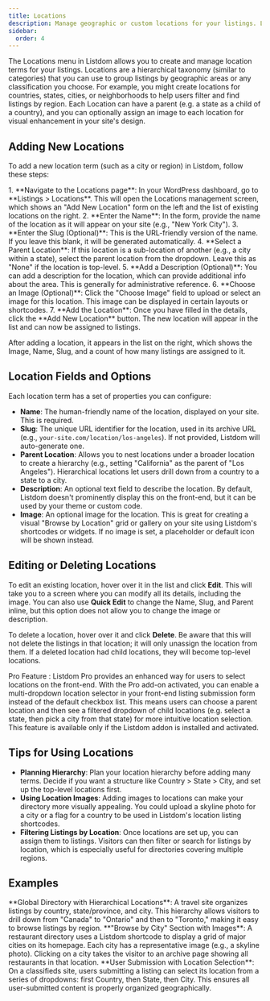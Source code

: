 ```yaml
---
title: Locations
description: Manage geographic or custom locations for your listings. Locations are a hierarchical taxonomy in Listdom that lets you organize listings by area (like country, city, neighborhood) with support for parent/child hierarchy and custom images.
sidebar:
  order: 4
---
```



The Locations menu in Listdom allows you to create and manage location terms for your listings. Locations are a hierarchical taxonomy (similar to categories) that you can use to group listings by geographic areas or any classification you choose. For example, you might create locations for countries, states, cities, or neighborhoods to help users filter and find listings by region. Each Location can have a parent (e.g. a state as a child of a country), and you can optionally assign an image to each location for visual enhancement in your site's design.

## Adding New Locations

To add a new location term (such as a city or region) in Listdom, follow these steps:

<Steps>
1.  **Navigate to the Locations page**: In your WordPress dashboard, go to **Listings > Locations**. This will open the Locations management screen, which shows an "Add New Location" form on the left and the list of existing locations on the right.
2.  **Enter the Name**: In the form, provide the name of the location as it will appear on your site (e.g., "New York City").
3.  **Enter the Slug (Optional)**: This is the URL-friendly version of the name. If you leave this blank, it will be generated automatically.
4.  **Select a Parent Location**: If this location is a sub-location of another (e.g., a city within a state), select the parent location from the dropdown. Leave this as "None" if the location is top-level.
5.  **Add a Description (Optional)**: You can add a description for the location, which can provide additional info about the area. This is generally for administrative reference.
6.  **Choose an Image (Optional)**: Click the "Choose Image" field to upload or select an image for this location. This image can be displayed in certain layouts or shortcodes.
7.  **Add the Location**: Once you have filled in the details, click the **Add New Location** button. The new location will appear in the list and can now be assigned to listings.
</Steps>

After adding a location, it appears in the list on the right, which shows the Image, Name, Slug, and a count of how many listings are assigned to it.

## Location Fields and Options

Each location term has a set of properties you can configure:

-   **Name**: The human-friendly name of the location, displayed on your site. This is required.
-   **Slug**: The unique URL identifier for the location, used in its archive URL (e.g., `your-site.com/location/los-angeles`). If not provided, Listdom will auto-generate one.
-   **Parent Location**: Allows you to nest locations under a broader location to create a hierarchy (e.g., setting "California" as the parent of "Los Angeles"). Hierarchical locations let users drill down from a country to a state to a city.
-   **Description**: An optional text field to describe the location. By default, Listdom doesn't prominently display this on the front-end, but it can be used by your theme or custom code.
-   **Image**: An optional image for the location. This is great for creating a visual "Browse by Location" grid or gallery on your site using Listdom's shortcodes or widgets. If no image is set, a placeholder or default icon will be shown instead.

## Editing or Deleting Locations

To edit an existing location, hover over it in the list and click **Edit**. This will take you to a screen where you can modify all its details, including the image. You can also use **Quick Edit** to change the Name, Slug, and Parent inline, but this option does not allow you to change the image or description.

To delete a location, hover over it and click **Delete**. Be aware that this will not delete the listings in that location; it will only unassign the location from them. If a deleted location had child locations, they will become top-level locations.

<Aside type="note">
Pro Feature <Badge text="Pro" />: Listdom Pro provides an enhanced way for users to select locations on the front-end. With the Pro add-on activated, you can enable a multi-dropdown location selector in your front-end listing submission form instead of the default checkbox list. This means users can choose a parent location and then see a filtered dropdown of child locations (e.g. select a state, then pick a city from that state) for more intuitive location selection. This feature is available only if the Listdom <Badge text="Pro" /> addon is installed and activated.
</Aside>

## Tips for Using Locations

-   **Planning Hierarchy**: Plan your location hierarchy before adding many terms. Decide if you want a structure like Country > State > City, and set up the top-level locations first.
-   **Using Location Images**: Adding images to locations can make your directory more visually appealing. You could upload a skyline photo for a city or a flag for a country to be used in Listdom's location listing shortcodes.
-   **Filtering Listings by Location**: Once locations are set up, you can assign them to listings. Visitors can then filter or search for listings by location, which is especially useful for directories covering multiple regions.

## Examples

<CardGrid>
    <Card>
        **Global Directory with Hierarchical Locations**: A travel site organizes listings by country, state/province, and city. This hierarchy allows visitors to drill down from "Canada" to "Ontario" and then to "Toronto," making it easy to browse listings by region.
    </Card>
    <Card>
        **"Browse by City" Section with Images**: A restaurant directory uses a Listdom shortcode to display a grid of major cities on its homepage. Each city has a representative image (e.g., a skyline photo). Clicking on a city takes the visitor to an archive page showing all restaurants in that location.
    </Card>
    <Card>
        **User Submission with Location Selection**: On a classifieds site, users submitting a listing can select its location from a series of dropdowns: first Country, then State, then City. This ensures all user-submitted content is properly organized geographically.
    </Card>
</CardGrid>

